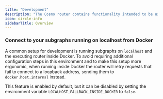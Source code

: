 ```yaml
---
title: "Development"
description: "The Cosmo router contains functionality intended to be used to assist the development of the router and/or subgraphs that are connected through the router. Most of these features should not be enabled for production, since they could impact performance in negative ways."
icon: circle-info
sidebarTitle: Overview
---
```


### Connect to your subgraphs running on localhost from Docker

A common setup for development is running subgraphs on `localhost` and the executing router inside Docker. To avoid requiring additional configuration steps in this environment and to make this setup more ergonomic, when running inside Docker the router will retry requests that fail to connect to a loopback address, sending them to `docker.host.internal` instead.

This feature is enabled by default, but it can be disabled by setting the environment variable `LOCALHOST_FALLBACK_INSIDE_DOCKER` to `false`.
